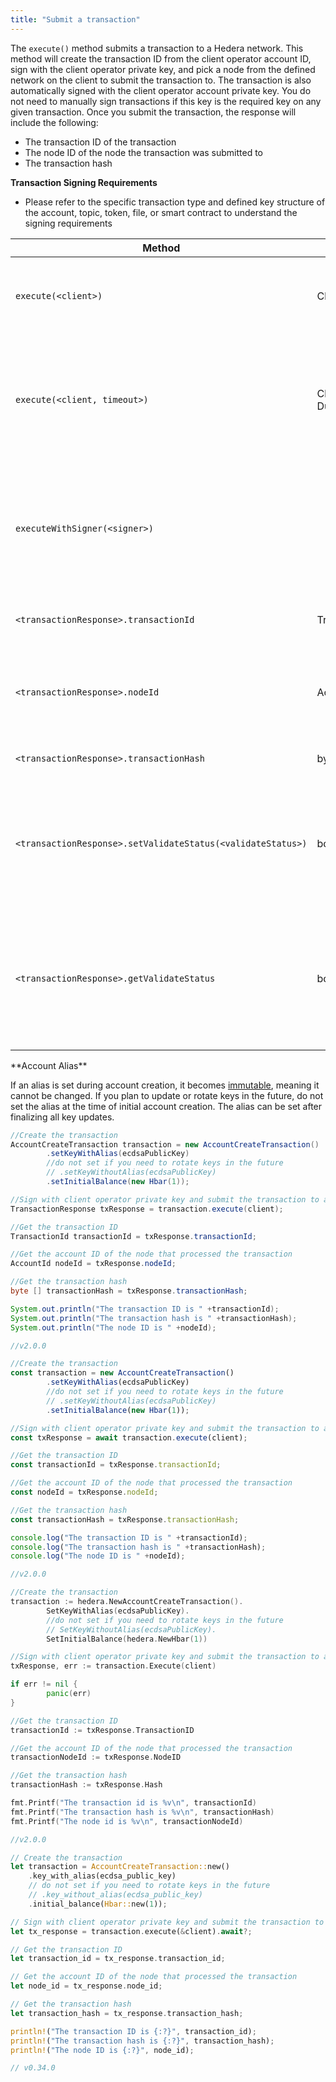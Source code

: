 ```yaml
---
title: "Submit a transaction"
---
```



The `execute()` method submits a transaction to a Hedera network. This method will create the transaction ID from the client operator account ID, sign with the client operator private key, and pick a node from the defined network on the client to submit the transaction to. The transaction is also automatically signed with the client operator account private key. You do not need to manually sign transactions if this key is the required key on any given transaction. Once you submit the transaction, the response will include the following:

* The transaction ID of the transaction
* The node ID of the node the transaction was submitted to
* The transaction hash

**Transaction Signing Requirements**

* Please refer to the specific transaction type and defined key structure of the account, topic, token, file, or smart contract to understand the signing requirements

<table><thead><tr><th>Method</th><th>Type</th><th>Description</th></tr></thead><tbody><tr><td><code>execute(&#x3C;client>)</code></td><td>Client</td><td>Sign with the client operator and submit to a Hedera network</td></tr><tr><td><code>execute(&#x3C;client, timeout>)</code></td><td>Client, Duration</td><td>The duration of times the client will try to submit the transaction upon the network being busy</td></tr><tr><td><code>executeWithSigner(&#x3C;signer>)</code></td><td></td><td>Sign the transaction with a local wallet. This feature is available in the Hedera JavaScript SDK only. >=<code>v2.11.0</code></td></tr><tr><td><code>&#x3C;transactionResponse>.transactionId</code></td><td>TransactionId</td><td>Returns the transaction ID of the transaction</td></tr><tr><td><code>&#x3C;transactionResponse>.nodeId</code></td><td>AccountId</td><td>Returns the node ID of the node that processed the transaction</td></tr><tr><td><code>&#x3C;transactionResponse>.transactionHash</code></td><td>byte [ ]</td><td>Returns the hash of the transaction</td></tr><tr><td><code>&#x3C;transactionResponse>.setValidateStatus(&#x3C;validateStatus>)</code></td><td>boolean</td><td>Whether getReceipt() or getRecord() will throw an exception if the receipt status is not SUCCESS</td></tr><tr><td><code>&#x3C;transactionResponse>.getValidateStatus</code></td><td>boolean</td><td>Return whether getReceipt() or getRecord() will throw an exception if the receipt status is not SUCCESS</td></tr></tbody></table>

<Warning>
**Account Alias**

If an alias is set during account creation, it becomes [immutable](/hedera/support-and-community/glossary#immutability), meaning it cannot be changed. If you plan to update or rotate keys in the future, do not set the alias at the time of initial account creation. The alias can be set after finalizing all key updates.
</Warning>

<CodeGroup>

```java Java
//Create the transaction
AccountCreateTransaction transaction = new AccountCreateTransaction()
        .setKeyWithAlias(ecdsaPublicKey)
        //do not set if you need to rotate keys in the future
        // .setKeyWithoutAlias(ecdsaPublicKey)
        .setInitialBalance(new Hbar(1));

//Sign with client operator private key and submit the transaction to a Hedera network
TransactionResponse txResponse = transaction.execute(client);

//Get the transaction ID
TransactionId transactionId = txResponse.transactionId;

//Get the account ID of the node that processed the transaction
AccountId nodeId = txResponse.nodeId;

//Get the transaction hash
byte [] transactionHash = txResponse.transactionHash;

System.out.println("The transaction ID is " +transactionId);
System.out.println("The transaction hash is " +transactionHash);
System.out.println("The node ID is " +nodeId);

//v2.0.0
```


```javascript JavaScript
//Create the transaction
const transaction = new AccountCreateTransaction()
        .setKeyWithAlias(ecdsaPublicKey)
        //do not set if you need to rotate keys in the future
        // .setKeyWithoutAlias(ecdsaPublicKey)
        .setInitialBalance(new Hbar(1));

//Sign with client operator private key and submit the transaction to a Hedera network
const txResponse = await transaction.execute(client);

//Get the transaction ID
const transactionId = txResponse.transactionId;

//Get the account ID of the node that processed the transaction
const nodeId = txResponse.nodeId;

//Get the transaction hash
const transactionHash = txResponse.transactionHash;

console.log("The transaction ID is " +transactionId);
console.log("The transaction hash is " +transactionHash);
console.log("The node ID is " +nodeId);

//v2.0.0
```


```go Go
//Create the transaction
transaction := hedera.NewAccountCreateTransaction().
        SetKeyWithAlias(ecdsaPublicKey).
        //do not set if you need to rotate keys in the future
        // SetKeyWithoutAlias(ecdsaPublicKey).
        SetInitialBalance(hedera.NewHbar(1))

//Sign with client operator private key and submit the transaction to a Hedera network
txResponse, err := transaction.Execute(client)

if err != nil {
        panic(err)
}

//Get the transaction ID
transactionId := txResponse.TransactionID

//Get the account ID of the node that processed the transaction
transactionNodeId := txResponse.NodeID

//Get the transaction hash
transactionHash := txResponse.Hash

fmt.Printf("The transaction id is %v\n", transactionId)
fmt.Printf("The transaction hash is %v\n", transactionHash)
fmt.Printf("The node id is %v\n", transactionNodeId)

//v2.0.0
```


```rust Rust
// Create the transaction
let transaction = AccountCreateTransaction::new()
    .key_with_alias(ecdsa_public_key)
    // do not set if you need to rotate keys in the future
    // .key_without_alias(ecdsa_public_key)
    .initial_balance(Hbar::new(1));

// Sign with client operator private key and submit the transaction to a Hedera network
let tx_response = transaction.execute(&client).await?;

// Get the transaction ID
let transaction_id = tx_response.transaction_id;

// Get the account ID of the node that processed the transaction
let node_id = tx_response.node_id;

// Get the transaction hash
let transaction_hash = tx_response.transaction_hash;

println!("The transaction ID is {:?}", transaction_id);
println!("The transaction hash is {:?}", transaction_hash);
println!("The node ID is {:?}", node_id);

// v0.34.0
```

</CodeGroup>
